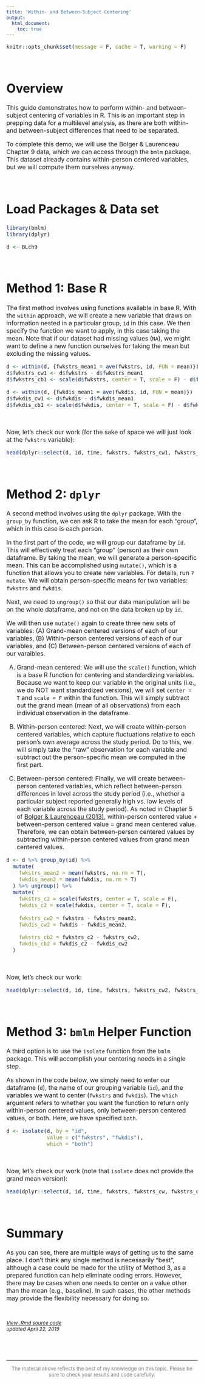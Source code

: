 ```yaml
---
title: 'Within- and Between-Subject Centering'
output: 
  html_document:
    toc: true
---
```



<font size="3">

```r
knitr::opts_chunk$set(message = F, cache = T, warning = F)  
```
<br>

# Overview
This guide demonstrates how to perform within- and between-subject centering of variables in R. This is an important step in prepping data for a multilevel analysis, as there are both within- and between-subject differences that need to be separated. 

To complete this demo, we will use the Bolger & Laurenceau Chapter 9 data, which we can access through the `bmlm` package. This dataset already contains within-person centered variables, but we will compute them ourselves anyway. 

<br>

# Load Packages & Data set
```r
library(bmlm)
library(dplyr)
```

```r
d <- BLch9
```

<br>

# Method 1: Base R
The first method involves using functions available in base R. With the `within` approach, we will create a new variable that draws on information nested in a particular group, `id` in this case. We then specify the function we want to apply, in this case taking the mean. Note that if our dataset had missing values (`NA`), we might want to define a new function ourselves for taking the mean but excluding the missing values. 

```r
d <- within(d, {fwkstrs_mean1 = ave(fwkstrs, id, FUN = mean)})
d$fwkstrs_cw1 <- d$fwkstrs - d$fwkstrs_mean1
d$fwkstrs_cb1 <- scale(d$fwkstrs, center = T, scale = F) - d$fwkstrs_cw1

d <- within(d, {fwkdis_mean1 = ave(fwkdis, id, FUN = mean)})
d$fwkdis_cw1 <- d$fwkdis - d$fwkdis_mean1
d$fwkdis_cb1 <- scale(d$fwkdis, center = T, scale = F) - d$fwkdis_cw1

```

<br>

Now, let's check our work (for the sake of space we will just look at the `fwkstrs` variable):

```r
head(dplyr::select(d, id, time, fwkstrs, fwkstrs_cw1, fwkstrs_cb1)) 
```

<br>

# Method 2: `dplyr`
A second method involves using the `dplyr` package. With the `group_by` function, we can ask R to take the mean for each "group", which in this case is each person. 

In the first part of the code, we will group our dataframe by `id`. This will effectively treat each "group" (person) as their own dataframe. By taking the mean, we will generate a person-specific mean. This can be accomplished using `mutate()`, which is a function that allows you to create new variables. For details, run `?mutate`. We will obtain person-specific means for two variables: `fwkstrs` and `fwkdis`.

Next, we need to `ungroup()` so that our data manipulation will be on the whole dataframe, and not on the data broken up by `id`. 

We will then use `mutate()` again to create three new sets of variables: (A) Grand-mean centered versions of each of our variables, (B) Within-person centered versions of each of our variables, and (C) Between-person centered versions of each of our varaibles. 

(A) Grand-mean centered: We will use the `scale()` function, which is a base R function for centering and standardizing variables. Because we want to keep our variable in the original units (i.e., we do NOT want standardized versions), we will set `center = T` and `scale = F` within the function. This will simply subtract out the grand mean (mean of all observations) from each individual observation in the dataframe. 

(B) Within-person centered: Next, we will create within-person centered variables, which capture fluctuations relative to each person's own average across the study period. Do to this, we will simply take the "raw" observation for each variable and subtract out the person-specific mean we computed in the first part. 

(C) Between-person centered: Finally, we will create between-person centered variables, which reflect between-person differences in level across the study period (i.e., whether a particular subject reported generally high vs. low levels of each variable across the study period). As noted in Chapter 5 of [Bolger & Laurenceau (2013)](), within-person centered value + between-person centered value = grand mean centered value. Therefore, we can obtain between-person centered values by subtracting within-person centered values from grand mean centered values. 

```r
d <- d %>% group_by(id) %>% 
  mutate(
    fwkstrs_mean2 = mean(fwkstrs, na.rm = T),
    fwkdis_mean2 = mean(fwkdis, na.rm = T)
  ) %>% ungroup() %>% 
  mutate(
    fwkstrs_c2 = scale(fwkstrs, center = T, scale = F),
    fwkdis_c2 = scale(fwkdis, center = T, scale = F),
    
    fwkstrs_cw2 = fwkstrs - fwkstrs_mean2,
    fwkdis_cw2 = fwkdis - fwkdis_mean2,

    fwkstrs_cb2 = fwkstrs_c2 - fwkstrs_cw2,
    fwkdis_cb2 = fwkdis_c2 - fwkdis_cw2
  )
```

<br>

Now, let's check our work:

```r
head(dplyr::select(d, id, time, fwkstrs, fwkstrs_cw2, fwkstrs_cb2))
```

<br>

# Method 3: `bmlm` Helper Function
A third option is to use the `isolate` function from the `bmlm` package. This will accomplish your centering needs in a single step. 

As shown in the code below, we simply need to enter our dataframe (`d`), the name of our grouping variable (`id`), and the variables we want to center (`fwkstrs` and `fwkdis`). The `which` argument refers to whether you want the function to return only within-person centered values, only between-person centered values, or both. Here, we have specified `both`.

```r
d <- isolate(d, by = "id",
             value = c("fwkstrs", "fwkdis"),
             which = "both")
```

<br>

Now, let's check our work (note that `isolate` does not provide the grand mean version):

```r
head(dplyr::select(d, id, time, fwkstrs, fwkstrs_cw, fwkstrs_cb)) 
```

<br>

# Summary
As you can see, there are multiple ways of getting us to the same place. I don't think any single method is necessarily "best", although a case could be made for the utility of Method 3, as a prepared function can help eliminate coding errors. However, there may be cases when one needs to center on a value other than the mean (e.g., baseline). In such cases, the other methods may provide the flexibility necessary for doing so. 

</font> 

<br>

<font size="2"> 
*[View .Rmd source code](/Users/zeekatherine/Desktop/WorkSchool/kzee.github.io/Centering_Demo.Rmd){target="_blank"}*
</font> 
<br>
<font size="2"> 
*updated April 22, 2019*
</font> 

<br>

<font size="2"> 

&nbsp;
<hr />
<!--  <p> Copyright &copy; 2021 Katherine S. Zee. All rights reserved. </p>   -->

<!-- Add icon library -->
<link rel="stylesheet" href="https://cdnjs.cloudflare.com/ajax/libs/font-awesome/4.7.0/css/font-awesome.min.css">

<link rel="stylesheet" href="https://use.fontawesome.com/releases/v5.8.1/css/all.css" integrity="sha384-50oBUHEmvpQ+1lW4y57PTFmhCaXp0ML5d60M1M7uH2+nqUivzIebhndOJK28anvf" crossorigin="anonymous">

<link rel="stylesheet" href="https://cdn.rawgit.com/jpswalsh/academicons/master/css/academicons.min.css">

<!-- Add font awesome icons -->
<p style="text-align: center;">
<a href="https://twitter.com/KatherineZee?lang=en/" target="_blank" class="fab fa-twitter"></a>
<a href="https://github.com/kzee/" target="_blank" class="fab fa-github"></a>
<a href="https://osf.io/g579q" target="_blank" class="ai ai-osf ai-1x"></a> 
<a href="https://www.researchgate.net/profile/Katherine_Zee" target="_blank" class="fab fa-researchgate"></a>
</p>

<font size="2"> 
<p style="text-align: center;"><span style="color: #808080;">The material above reflects the best of my knowledge on this topic. Please be sure to check your results and code carefully.</span></p>
</font> 
